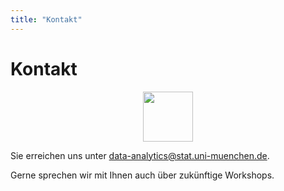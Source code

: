 ```yaml
---
title: "Kontakt"
---
```


# Kontakt {.unnumbered}
<p align="center">
<img src="icons/team.png" width="80" height="80" class="center">
</p>  

Sie erreichen uns unter [data-analytics@stat.uni-muenchen.de](mailto:data-analytics@stat.uni-muenchen.de).

Gerne sprechen wir mit Ihnen auch über zukünftige Workshops. 
